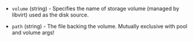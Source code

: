 <!-- Code generated from the comments of the BackingStoreVolumeSource struct in builder/libvirt/volume/backing_store.go; DO NOT EDIT MANUALLY -->

- `volume` (string) - Specifies the name of storage volume (managed by libvirt) used as the disk source.

- `path` (string) - The file backing the volume. Mutually exclusive with pool and volume args!

<!-- End of code generated from the comments of the BackingStoreVolumeSource struct in builder/libvirt/volume/backing_store.go; -->
